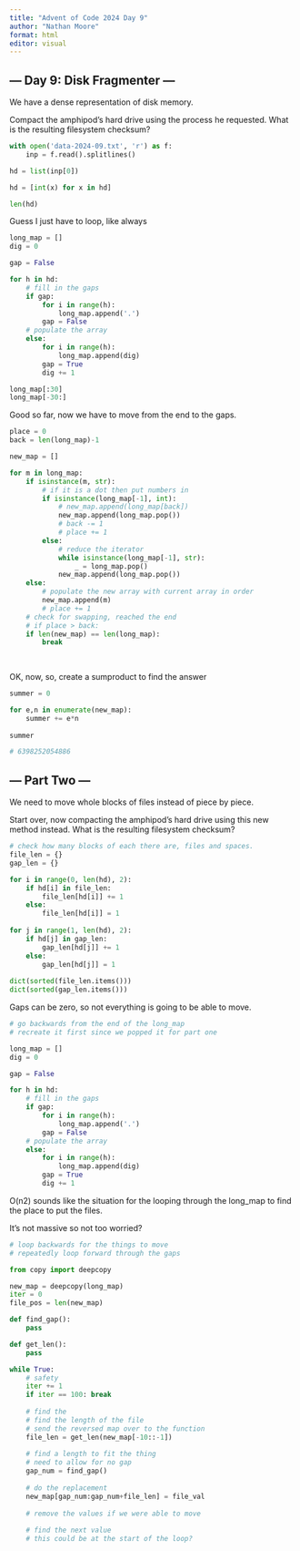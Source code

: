 ```yaml
---
title: "Advent of Code 2024 Day 9"
author: "Nathan Moore"
format: html
editor: visual
---
```


## --- Day 9: Disk Fragmenter ---

We have a dense representation of disk memory.

Compact the amphipod's hard drive using the process he requested. What is the resulting filesystem checksum?

```python

with open('data-2024-09.txt', 'r') as f:
    inp = f.read().splitlines()

hd = list(inp[0])

hd = [int(x) for x in hd]

len(hd)
```

Guess I just have to loop, like always

```python

long_map = []
dig = 0

gap = False

for h in hd: 
    # fill in the gaps
    if gap: 
        for i in range(h): 
            long_map.append('.')
        gap = False
    # populate the array      
    else: 
        for i in range(h): 
            long_map.append(dig)
        gap = True
        dig += 1

long_map[:30]
long_map[-30:]
```

Good so far, now we have to move from the end to the gaps.

```python

place = 0
back = len(long_map)-1

new_map = []

for m in long_map: 
    if isinstance(m, str):
        # if it is a dot then put numbers in
        if isinstance(long_map[-1], int): 
            # new_map.append(long_map[back])
            new_map.append(long_map.pop())
            # back -= 1
            # place += 1
        else: 
            # reduce the iterator
            while isinstance(long_map[-1], str):
                _ = long_map.pop()
            new_map.append(long_map.pop())
    else: 
        # populate the new array with current array in order
        new_map.append(m)
        # place += 1
    # check for swapping, reached the end
    # if place > back: 
    if len(new_map) == len(long_map):
        break
        
            

```

OK, now, so, create a sumproduct to find the answer

```python

summer = 0

for e,n in enumerate(new_map): 
    summer += e*n
    
summer

# 6398252054886
```

## --- Part Two ---

We need to move whole blocks of files instead of piece by piece.

Start over, now compacting the amphipod's hard drive using this new method instead. What is the resulting filesystem checksum?

```python

# check how many blocks of each there are, files and spaces. 
file_len = {}
gap_len = {}

for i in range(0, len(hd), 2):
    if hd[i] in file_len: 
        file_len[hd[i]] += 1
    else: 
        file_len[hd[i]] = 1
        
for j in range(1, len(hd), 2): 
    if hd[j] in gap_len:
        gap_len[hd[j]] += 1
    else: 
        gap_len[hd[j]] = 1
        
dict(sorted(file_len.items()))
dict(sorted(gap_len.items()))
```

Gaps can be zero, so not everything is going to be able to move.

```python

# go backwards from the end of the long_map
# recreate it first since we popped it for part one

long_map = []
dig = 0

gap = False

for h in hd: 
    # fill in the gaps
    if gap: 
        for i in range(h): 
            long_map.append('.')
        gap = False
    # populate the array      
    else: 
        for i in range(h): 
            long_map.append(dig)
        gap = True
        dig += 1

```

O(n2) sounds like the situation for the looping through the long_map to find the place to put the files.

It's not massive so not too worried?

```python

# loop backwards for the things to move
# repeatedly loop forward through the gaps

from copy import deepcopy

new_map = deepcopy(long_map)
iter = 0
file_pos = len(new_map)

def find_gap():
    pass

def get_len():
    pass

while True:
    # safety
    iter += 1
    if iter == 100: break
    
    # find the 
    # find the length of the file
    # send the reversed map over to the function
    file_len = get_len(new_map[-10::-1])
    
    # find a length to fit the thing
    # need to allow for no gap
    gap_num = find_gap()
    
    # do the replacement
    new_map[gap_num:gap_num+file_len] = file_val
    
    # remove the values if we were able to move
    
    # find the next value
    # this could be at the start of the loop?
    


    
```
